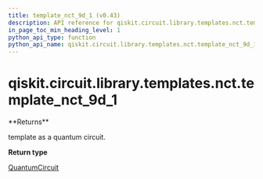 ```yaml
---
title: template_nct_9d_1 (v0.43)
description: API reference for qiskit.circuit.library.templates.nct.template_nct_9d_1 in qiskit v0.43
in_page_toc_min_heading_level: 1
python_api_type: function
python_api_name: qiskit.circuit.library.templates.nct.template_nct_9d_1
---
```


<span id="qiskit-circuit-library-templates-nct-template-nct-9d-1" />

# qiskit.circuit.library.templates.nct.template\_nct\_9d\_1

<Function id="qiskit.circuit.library.templates.nct.template_nct_9d_1" isDedicatedPage={true} github="https://github.com/qiskit/qiskit/tree/stable/0.24/qiskit/circuit/library/templates/nct/template_nct_9d_1.py" signature="template_nct_9d_1()">
  **Returns**

  template as a quantum circuit.

  **Return type**

  [QuantumCircuit](qiskit.circuit.QuantumCircuit "qiskit.circuit.QuantumCircuit")
</Function>

